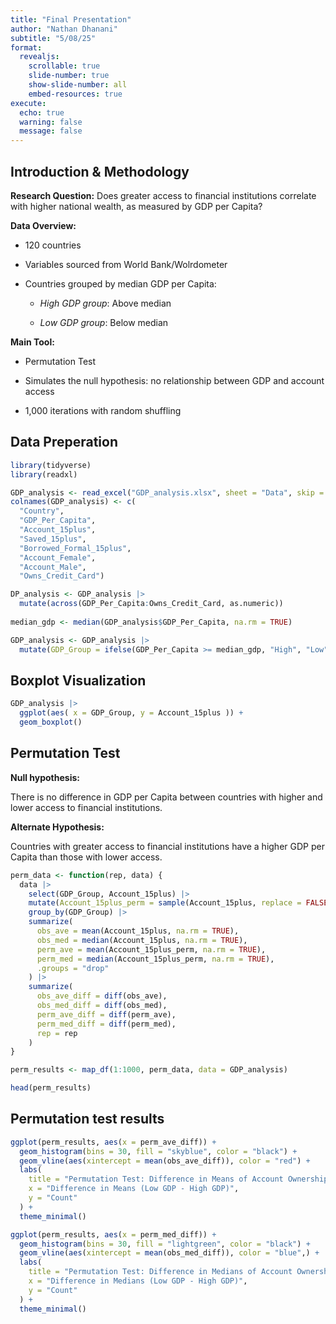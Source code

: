 ```yaml
---
title: "Final Presentation"
author: "Nathan Dhanani"
subtitle: "5/08/25"
format:
  revealjs:
    scrollable: true
    slide-number: true
    show-slide-number: all
    embed-resources: true
execute:
  echo: true
  warning: false
  message: false
---
```


## Introduction & Methodology

**Research Question:** Does greater access to financial institutions correlate with higher national wealth, as measured by GDP per Capita?

**Data Overview:**

-   120 countries

-   Variables sourced from World Bank/Wolrdometer

-   Countries grouped by median GDP per Capita:

    -   *High GDP group*: Above median

    -   *Low GDP group*: Below median

**Main Tool:**

-   Permutation Test

-   Simulates the null hypothesis: no relationship between GDP and account access

-   1,000 iterations with random shuffling

## Data Preperation

```r
library(tidyverse)
library(readxl)

GDP_analysis <- read_excel("GDP_analysis.xlsx", sheet = "Data", skip = 1)
colnames(GDP_analysis) <- c(
  "Country", 
  "GDP_Per_Capita", 
  "Account_15plus", 
  "Saved_15plus", 
  "Borrowed_Formal_15plus", 
  "Account_Female", 
  "Account_Male", 
  "Owns_Credit_Card")

DP_analysis <- GDP_analysis |> 
  mutate(across(GDP_Per_Capita:Owns_Credit_Card, as.numeric))
  
median_gdp <- median(GDP_analysis$GDP_Per_Capita, na.rm = TRUE)

GDP_analysis <- GDP_analysis |>  
  mutate(GDP_Group = ifelse(GDP_Per_Capita >= median_gdp, "High", "Low"))
```

## Boxplot Visualization

```r
GDP_analysis |>
  ggplot(aes( x = GDP_Group, y = Account_15plus )) +
  geom_boxplot()
```

## Permutation Test

**Null hypothesis:**

There is no difference in GDP per Capita between countries with higher and lower access to financial institutions.

**Alternate Hypothesis:**

Countries with greater access to financial institutions have a higher GDP per Capita than those with lower access.

```r
perm_data <- function(rep, data) {
  data |>
    select(GDP_Group, Account_15plus) |>
    mutate(Account_15plus_perm = sample(Account_15plus, replace = FALSE)) %>%
    group_by(GDP_Group) |>
    summarize(
      obs_ave = mean(Account_15plus, na.rm = TRUE),
      obs_med = median(Account_15plus, na.rm = TRUE),
      perm_ave = mean(Account_15plus_perm, na.rm = TRUE),
      perm_med = median(Account_15plus_perm, na.rm = TRUE),
      .groups = "drop"
    ) |>
    summarize(
      obs_ave_diff = diff(obs_ave),
      obs_med_diff = diff(obs_med),
      perm_ave_diff = diff(perm_ave),
      perm_med_diff = diff(perm_med),
      rep = rep
    )
}

perm_results <- map_df(1:1000, perm_data, data = GDP_analysis)

head(perm_results)


```

## Permutation test results

```r
ggplot(perm_results, aes(x = perm_ave_diff)) +
  geom_histogram(bins = 30, fill = "skyblue", color = "black") +
  geom_vline(aes(xintercept = mean(obs_ave_diff)), color = "red") +
  labs(
    title = "Permutation Test: Difference in Means of Account Ownership (15+)",
    x = "Difference in Means (Low GDP - High GDP)",
    y = "Count"
  ) +
  theme_minimal()

```

```r
ggplot(perm_results, aes(x = perm_med_diff)) +
  geom_histogram(bins = 30, fill = "lightgreen", color = "black") +
  geom_vline(aes(xintercept = mean(obs_med_diff)), color = "blue",) +
  labs(
    title = "Permutation Test: Difference in Medians of Account Ownership (15+)",
    x = "Difference in Medians (Low GDP - High GDP)",
    y = "Count"
  ) +
  theme_minimal()
```
